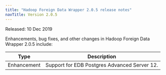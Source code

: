 ```yaml
---
title: "Hadoop Foreign Data Wrapper 2.0.5 release notes"
navTitle: Version 2.0.5
---
```


Released: 10 Dec 2019

Enhancements, bug fixes, and other changes in Hadoop Foreign Data Wrapper 2.0.5 include:

| Type        | Description |
| ----------- |------------ |
| Enhancement | Support for EDB Postgres Advanced Server 12. |



